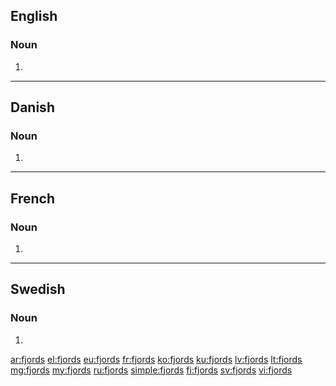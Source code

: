 ==English==

===Noun===
{{head|en|noun plural form}}

# {{plural of|fjord|lang=en}}

----

==Danish==

===Noun===
{{head|da|noun form|g=c}}

# {{genitive singular indefinite of|fjord|lang=da}}

----

==French==

===Noun===
{{head|fr|noun plural form|g=m}}

# {{plural of|fjord|lang=fr}}

----

==Swedish==

===Noun===
{{head|sv|noun form}}

# {{sv-noun-form-indef-gen|fjord}}

[[ar:fjords]]
[[el:fjords]]
[[eu:fjords]]
[[fr:fjords]]
[[ko:fjords]]
[[ku:fjords]]
[[lv:fjords]]
[[lt:fjords]]
[[mg:fjords]]
[[my:fjords]]
[[ru:fjords]]
[[simple:fjords]]
[[fi:fjords]]
[[sv:fjords]]
[[vi:fjords]]